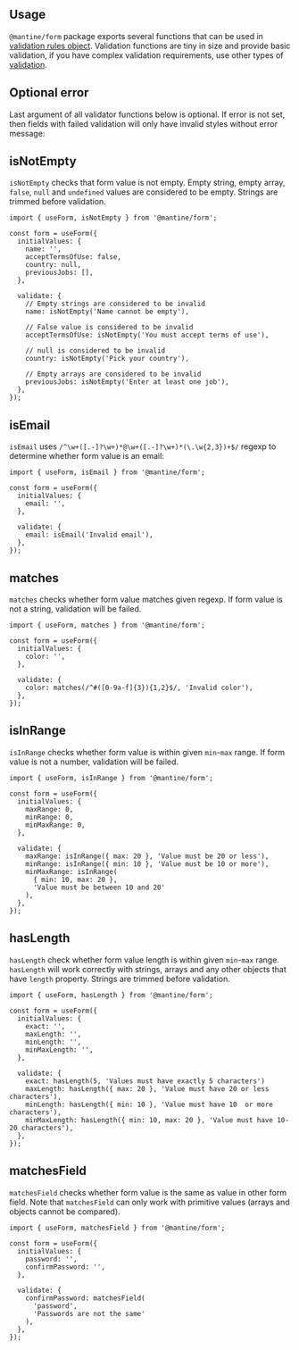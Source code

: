 

## Usage

`@mantine/form` package exports several functions that can be used in [validation rules object](/form/validation/#validation-with-rules-object).
Validation functions are tiny in size and provide basic validation, if you have complex validation requirements, use other types of [validation](/form/validation/).

<Demo data={FormDemos.validators} />

## Optional error

Last argument of all validator functions below is optional. If error is not set, then fields with failed validation will
only have invalid styles without error message:

<Demo data={FormDemos.validatorsEmpty} />

## isNotEmpty

`isNotEmpty` checks that form value is not empty. Empty string, empty array, `false`, `null` and `undefined`
values are considered to be empty. Strings are trimmed before validation.

```tsx
import { useForm, isNotEmpty } from '@mantine/form';

const form = useForm({
  initialValues: {
    name: '',
    acceptTermsOfUse: false,
    country: null,
    previousJobs: [],
  },

  validate: {
    // Empty strings are considered to be invalid
    name: isNotEmpty('Name cannot be empty'),

    // False value is considered to be invalid
    acceptTermsOfUse: isNotEmpty('You must accept terms of use'),

    // null is considered to be invalid
    country: isNotEmpty('Pick your country'),

    // Empty arrays are considered to be invalid
    previousJobs: isNotEmpty('Enter at least one job'),
  },
});
```

## isEmail

`isEmail` uses `/^\w+([.-]?\w+)*@\w+([.-]?\w+)*(\.\w{2,3})+$/` regexp to determine whether form value is an email:

```tsx
import { useForm, isEmail } from '@mantine/form';

const form = useForm({
  initialValues: {
    email: '',
  },

  validate: {
    email: isEmail('Invalid email'),
  },
});
```

## matches

`matches` checks whether form value matches given regexp. If form value is not a string, validation will be failed.

```tsx
import { useForm, matches } from '@mantine/form';

const form = useForm({
  initialValues: {
    color: '',
  },

  validate: {
    color: matches(/^#([0-9a-f]{3}){1,2}$/, 'Invalid color'),
  },
});
```

## isInRange

`isInRange` checks whether form value is within given `min`-`max` range. If form value is not a number, validation will be failed.

```tsx
import { useForm, isInRange } from '@mantine/form';

const form = useForm({
  initialValues: {
    maxRange: 0,
    minRange: 0,
    minMaxRange: 0,
  },

  validate: {
    maxRange: isInRange({ max: 20 }, 'Value must be 20 or less'),
    minRange: isInRange({ min: 10 }, 'Value must be 10 or more'),
    minMaxRange: isInRange(
      { min: 10, max: 20 },
      'Value must be between 10 and 20'
    ),
  },
});
```

## hasLength

`hasLength` check whether form value length is within given `min`-`max` range.
`hasLength` will work correctly with strings, arrays and any other objects that have `length` property.
Strings are trimmed before validation.

```tsx
import { useForm, hasLength } from '@mantine/form';

const form = useForm({
  initialValues: {
    exact: '',
    maxLength: '',
    minLength: '',
    minMaxLength: '',
  },

  validate: {
    exact: hasLength(5, 'Values must have exactly 5 characters')
    maxLength: hasLength({ max: 20 }, 'Value must have 20 or less characters'),
    minLength: hasLength({ min: 10 }, 'Value must have 10  or more characters'),
    minMaxLength: hasLength({ min: 10, max: 20 }, 'Value must have 10-20 characters'),
  },
});
```

## matchesField

`matchesField` checks whether form value is the same as value in other form field.
Note that `matchesField` can only work with primitive values (arrays and objects cannot be compared).

```tsx
import { useForm, matchesField } from '@mantine/form';

const form = useForm({
  initialValues: {
    password: '',
    confirmPassword: '',
  },

  validate: {
    confirmPassword: matchesField(
      'password',
      'Passwords are not the same'
    ),
  },
});
```
